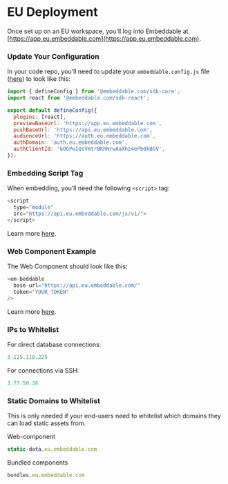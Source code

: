 # EU Deployment

Once set up on an EU workspace, you'll log into Embeddable at [https://app.eu.embeddable.com](https://app.eu.embeddable.com).

### Update Your Configuration

In your code repo, you'll need to update your `embeddable.config.js` file ([here](https://github.com/embeddable-hq/vanilla-components/blob/main/embeddable.config.js)) to look like this:

```js
import { defineConfig } from '@embeddable.com/sdk-core';
import react from '@embeddable.com/sdk-react';

export default defineConfig({
  plugins: [react],
  previewBaseUrl: 'https://app.eu.embeddable.com',
  pushBaseUrl: 'https://api.eu.embeddable.com',
  audienceUrl: 'https://auth.eu.embeddable.com',
  authDomain: 'auth.eu.embeddable.com',
  authClientId: '6OGPwIQsVmtrBKhNrwAaXhz4ePb0kBGV',
});
```

### Embedding Script Tag

When embedding, you’ll need the following `<script>` tag:

```js
<script 
  type="module" 
  src="https://api.eu.embeddable.com/js/v1/">
</script>
```

Learn more [here](/deployment/embedding).

### Web Component Example

The Web Component should look like this:

```js
<em-beddable 
  base-url="https://api.eu.embeddable.com/"
  token="YOUR_TOKEN"
/>
```

Learn more [here](/deployment/embedding).

### IPs to Whitelist

For direct database connections:

```js
3.125.110.225
```

For connections via SSH:

```js
3.77.50.38
```

### Static Domains to Whitelist

This is only needed if your end-users need to whitelist which domains they can load static assets from.

Web-component
```js
static-data.eu.embeddable.com
```

Bundled components
```js
bundles.eu.embeddable.com
```